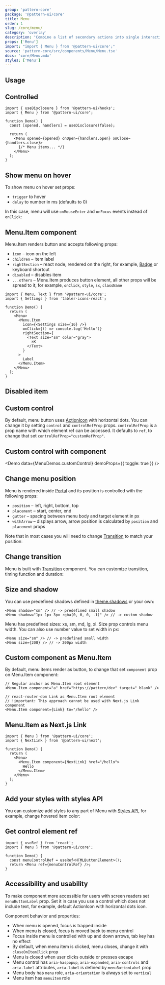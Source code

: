 ```yaml
---
group: 'pattern-core'
package: '@pattern-ui/core'
title: Menu
order: 1
slug: /core/menu/
category: 'overlay'
description: 'Combine a list of secondary actions into single interactive area'
props: ['Menu']
import: "import { Menu } from '@pattern-ui/core';"
source: 'pattern-core/src/components/Menu/Menu.tsx'
docs: 'core/Menu.mdx'
styles: ['Menu']
---
```



## Usage

<Demo data={MenuDemos.usage} />

## Controlled

```tsx
import { useDisclosure } from '@pattern-ui/hooks';
import { Menu } from '@pattern-ui/core';

function Demo() {
  const [opened, handlers] = useDisclosure(false);

  return (
    <Menu opened={opened} onOpen={handlers.open} onClose={handlers.close}>
      {/* Menu items... */}
    </Menu>
  );
}
```

## Show menu on hover

To show menu on hover set props:

- `trigger` to hover
- `delay` to number in ms (defaults to 0)

In this case, menu will use `onMouseEnter` and `onFocus` events instead of `onClick`:

<Demo data={MenuDemos.hover} />

## Menu.Item component

Menu.Item renders button and accepts following props:

- `icon` – icon on the left
- `children` – item label
- `rightSection` – react node, rendered on the right, for example, [Badge](/core/badge/) or keyboard shortcut
- `disabled` – disables item
- `...others` – Menu.Item produces button element, all other props will be spread to it, for example, `onClick`, `style`, `sx`, `className`

```tsx
import { Menu, Text } from '@pattern-ui/core';
import { Settings } from 'tabler-icons-react';

function Demo() {
  return (
    <Menu>
      <Menu.Item
        icon={<Settings size={16} />}
        onClick={() => console.log('Hello')}
        rightSection={
          <Text size="sm" color="gray">
            ⌘K
          </Text>
        }
      >
        Label
      </Menu.Item>
    </Menu>
  );
}
```

## Disabled item

<Demo data={MenuDemos.disabled} />

## Custom control

By default, menu button uses [ActionIcon](/core/action-icon/) with horizontal dots.
You can change it by setting `control` and `controlRefProp` props.
`controlRefProp` is a prop name with which element ref can be accessed.
It defaults to `ref`, to change that set `controlRefProp="customRefProp"`.

<Demo data={MenuDemos.controls} />

## Custom control with component

<Demo data={MenuDemos.customControl} demoProps={{ toggle: true }} />

## Change menu position

Menu is rendered inside [Portal](/core/portal/) and its position is controlled with the following props:

- `position` – left, right, bottom, top
- `placement` – start, center, end
- `gutter` – spacing between menu body and target element in px
- `withArrow` – displays arrow, arrow position is calculated by `position` and `placement` props

Note that in most cases you will need to change [Transition](/core/transition/) to match your position:

<ControlDemo data={MenuDemos.positionControl} />

## Change transition

Menu is built with [Transition](/core/transition/) component.
You can customize transition, timing function and duration:

<Demo data={MenuDemos.transitions} />

## Size and shadow

You can use predefined shadows defined in [theme.shadows](/theming/extend-theme/#spacing-radius-and-shadows) or your own:

```tsx
<Menu shadow="sm" /> // -> predefined small shadow
<Menu shadow="1px 1px 3px rgba(0, 0, 0, .1)" /> // -> custom shadow
```

<ControlDemo data={MenuDemos.control} />

Menu has predefined sizes: xs, sm, md, lg, xl. Size prop controls menu width.
You can also use number value to set width in px:

```tsx
<Menu size="sm" /> // -> predefined small width
<Menu size={200} /> // -> 200px width
```

## Custom component as Menu.Item

By default, menu items render as button, to change that set `component` prop on Menu.Item component:

```tsx
// Regular anchor as Menu.Item root element
<Menu.Item component="a" href="https://pattern/dev" target="_blank" />

// react-router-dom Link as Menu.Item root element
// !important: This approach cannot be used with Next.js Link component
<Menu.Item component={Link} to="/hello" />
```

<Demo data={MenuDemos.component} />

## Menu.Item as Next.js Link

```tsx
import { Menu } from '@pattern-ui/core';
import { NextLink } from '@pattern-ui/next';

function Demo() {
  return (
    <Menu>
      <Menu.Item component={NextLink} href="/hello">
        Hello
      </Menu.Item>
    </Menu>
  );
}
```

## Add your styles with styles API

You can customize add styles to any part of Menu with [Styles API](/theming/styles-api/),
for example, change hovered item color:

<Demo data={MenuDemos.stylesApi} />

## Get control element ref

```tsx
import { useRef } from 'react';
import { Menu } from '@pattern-ui/core';

function Demo() {
  const menuControlRef = useRef<HTMLButtonElement>();
  return <Menu ref={menuControlRef} />;
}
```

## Accessibility and usability

To make component more accessible for users with screen readers set `menuButtonLabel` prop.
Set it in case you use a control which does not include text, for example, default ActionIcon with horizontal dots icon.

Component behavior and properties:

- When menu is opened, focus is trapped inside
- When menu is closed, focus is moved back to menu control
- Focus inside menu is controlled with up and down arrows, tab key has no effect
- By default, when menu item is clicked, menu closes, change it with `closeOnItemClick` prop
- Menu is closed when user clicks outside or presses escape
- Menu control has `aria-haspopup`, `aria-expanded`, `aria-controls` and `aria-label` attributes, `aria-label` is defined by `menuButtonLabel` prop
- Menu body has `menu` role, `aria-orientation` is always set to `vertical`
- Menu item has `menuitem` role
